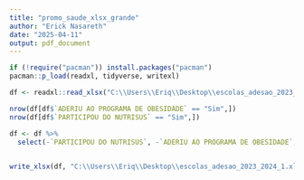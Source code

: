 ```yaml
---
title: "promo_saude_xlsx_grande"
author: "Erick Nasareth"
date: "2025-04-11"
output: pdf_document
---
```


```r
if (!require("pacman")) install.packages("pacman")
pacman::p_load(readxl, tidyverse, writexl)

```

```r
df <- readxl::read_xlsx("C:\\Users\\Eriq\\Desktop\\escolas_adesao_2023_2024.xlsx", skip = 4)
```

```r
nrow(df[df$`ADERIU AO PROGRAMA DE OBESIDADE` == "Sim",])
nrow(df[df$`PARTICIPOU DO NUTRISUS` == "Sim",])
```

```r
df <- df %>%
  select(-`PARTICIPOU DO NUTRISUS`, -`ADERIU AO PROGRAMA DE OBESIDADE`, `SITUAÇÃO ADESÃO`)
  
```


```r
write_xlsx(df, "C:\\Users\\Eriq\\Desktop\\escolas_adesao_2023_2024_1.xlsx")
```



